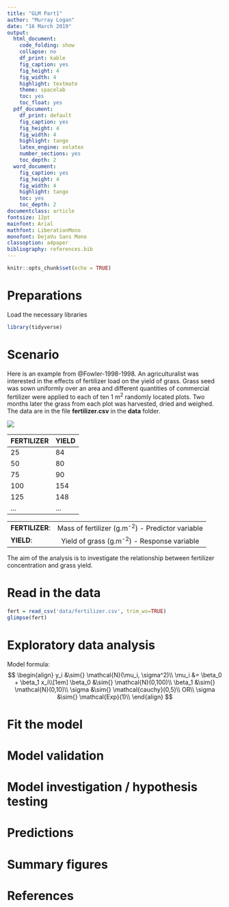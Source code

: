 ```yaml
---
title: "GLM Part1"
author: "Murray Logan"
date: "16 March 2019"
output:
  html_document:
    code_folding: show
    collapse: no
    df_print: kable
    fig_caption: yes
    fig_height: 4
    fig_width: 4
    highlight: textmate
    theme: spacelab
    toc: yes
    toc_float: yes
  pdf_document:
    df_print: default
    fig_caption: yes
    fig_height: 4
    fig_width: 4
    highlight: tango
    latex_engine: xelatex
    number_sections: yes
    toc_depth: 2
  word_document:
    fig_caption: yes
    fig_height: 4
    fig_width: 4
    highlight: tango
    toc: yes
    toc_depth: 2
documentclass: article
fontsize: 12pt
mainfont: Arial
mathfont: LiberationMono
monofont: DejaVu Sans Mono
classoption: a4paper
bibliography: references.bib
---
```


```r
knitr::opts_chunk$set(echo = TRUE)
```

# Preparations

Load the necessary libraries

```r
library(tidyverse)
```

# Scenario

Here is an example from @Fowler-1998-1998. An agriculturalist was interested in the effects of fertilizer load on the yield of grass.  Grass seed was sown uniformly over an area and different quantities of commercial fertilizer were applied to each of ten 1 m<sup>2</sup> randomly located plots.  Two months later the grass from each plot was harvested, dried and weighed.  The data are in the file **fertilizer.csv** in the **data** folder.

![](../images/turf.jpg)

| FERTILIZER   | YIELD   |
| ------------ | ------- |
| 25           | 84      |
| 50           | 80      |
| 75           | 90      |
| 100          | 154     |
| 125          | 148     |
| \...         | \...    |

---------------- ---------------------------------------------------
**FERTILIZER**:   Mass of fertilizer (g.m^-2^) - Predictor variable
**YIELD**:        Yield of grass (g.m^-2^) - Response variable
---------------- ---------------------------------------------------
 
 
The aim of the analysis is to investigate the relationship between fertilizer concentration and grass yield.

# Read in the data

```r
fert = read_csv('data/fertilizer.csv', trim_ws=TRUE)
glimpse(fert)
```


# Exploratory data analysis

Model formula:
$$
\begin{align}
y_i &\sim{} \mathcal{N}(\mu_i, \sigma^2)\\
\mu_i &= \beta_0 + \beta_1 x_i\\[1em]
\beta_0 &\sim{} \mathcal{N}(0,100)\\
\beta_1 &\sim{} \mathcal{N}(0,10)\\
\sigma &\sim{} \mathcal{cauchy}(0,5)\\
OR\\
\sigma &\sim{} \mathcal{Exp}(1)\\
\end{align}
$$

# Fit the model

# Model validation

# Model investigation / hypothesis testing

# Predictions

# Summary figures

# References
